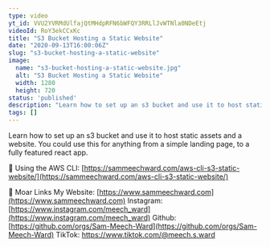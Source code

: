 ```yaml
---
type: video
yt_id: VVU2YVRMdUlfajQtMHdpRFN6bWFQY3RRLlJvWTNla0NDeEtj
videoId: RoY3ekCCxKc
title: "S3 Bucket Hosting a Static Website"
date: "2020-09-13T16:00:06Z"
slug: "s3-bucket-hosting-a-static-website"
image: 
  name: "s3-bucket-hosting-a-static-website.jpg"
  alt: "S3 Bucket Hosting a Static Website"
  width: 1280
  height: 720
status: 'published'
description: "Learn how to set up an s3 bucket and use it to host static assets and a website. You could use this for anything from a simple landing page, to a fully featured react app."
tags: []
---
```


Learn how to set up an s3 bucket and use it to host static assets and a website. You could use this for anything from a simple landing page, to a fully featured react app.

🔗  Using the AWS CLI:
[https://sammeechward.com/aws-cli-s3-static-website/](https://sammeechward.com/aws-cli-s3-static-website/)


🔗 Moar Links
My Website: [https://www.sammeechward.com](https://www.sammeechward.com)
Instagram: [https://www.instagram.com/meech_ward](https://www.instagram.com/meech_ward)
Github: [https://github.com/orgs/Sam-Meech-Ward](https://github.com/orgs/Sam-Meech-Ward)
TikTok: https://www.tiktok.com/@meech.s.ward
